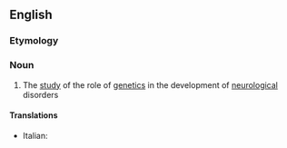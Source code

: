 ==English==

===Etymology===
{{prefix|en|neuro|genetics}}

===Noun===
{{en-noun|-}}

# {{lb|en|medicine|genetics}} The [[study]] of the role of [[genetics]] in the development of [[neurological]] disorders

====Translations====
{{trans-top}}
* Italian: {{t+|it|neurogenetica}}
{{trans-mid}}
{{trans-bottom}}
